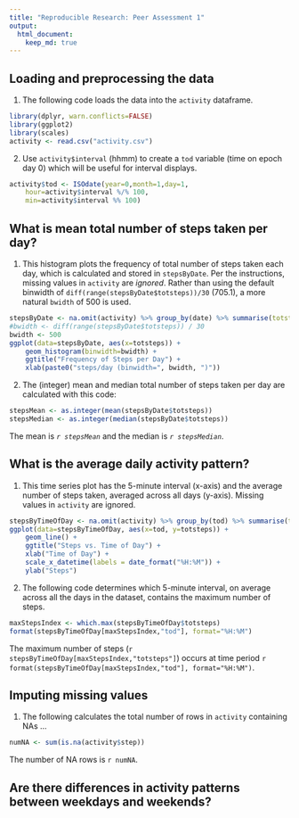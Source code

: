 ```yaml
---
title: "Reproducible Research: Peer Assessment 1"
output: 
  html_document:
    keep_md: true
---
```



## Loading and preprocessing the data
1. The following code loads the data into the `activity` dataframe.
```r
library(dplyr, warn.conflicts=FALSE)
library(ggplot2)
library(scales)
activity <- read.csv("activity.csv")
```

2. Use `activity$interval` (hhmm) to create a `tod` variable (time on epoch day 0) which will be useful for interval displays.
```r
activity$tod <- ISOdate(year=0,month=1,day=1,
    hour=activity$interval %/% 100,
    min=activity$interval %% 100)
```


## What is mean total number of steps taken per day?
1. This histogram plots the frequency of total number of steps taken each day, which is calculated and stored in `stepsByDate`.  Per the instructions, missing values in `activity` are *ignored*.  Rather than using the default binwidth of `diff(range(stepsByDate$totsteps))/30` (705.1), a more natural `bwidth` of 500 is used.
```r
stepsByDate <- na.omit(activity) %>% group_by(date) %>% summarise(totsteps=sum(steps))
#bwidth <- diff(range(stepsByDate$totsteps)) / 30
bwidth <- 500
ggplot(data=stepsByDate, aes(x=totsteps)) +
    geom_histogram(binwidth=bwidth) +
    ggtitle("Frequency of Steps per Day") +
    xlab(paste0("steps/day (binwidth=", bwidth, ")"))
```

2. The (integer) mean and median total number of steps taken per day are calculated with this code:
```r
stepsMean <- as.integer(mean(stepsByDate$totsteps))
stepsMedian <- as.integer(median(stepsByDate$totsteps))
```
The mean is *`r stepsMean`* and the median is *`r stepsMedian`*.


## What is the average daily activity pattern?
1. This time series plot has the 5-minute interval (x-axis) and the average number of steps taken, averaged across all days (y-axis).  Missing values in `activity` are ignored.
```r
stepsByTimeOfDay <- na.omit(activity) %>% group_by(tod) %>% summarise(totsteps=sum(steps))
ggplot(data=stepsByTimeOfDay, aes(x=tod, y=totsteps)) +
    geom_line() +
    ggtitle("Steps vs. Time of Day") +
    xlab("Time of Day") +
    scale_x_datetime(labels = date_format("%H:%M")) +
    ylab("Steps")
```

2. The following code determines which 5-minute interval, on average across all the days in the dataset, contains the maximum number of steps.
```r
maxStepsIndex <- which.max(stepsByTimeOfDay$totsteps)
format(stepsByTimeOfDay[maxStepsIndex,"tod"], format="%H:%M")
```
The maximum number of steps (`r stepsByTimeOfDay[maxStepsIndex,"totsteps"]`) occurs at time period `r format(stepsByTimeOfDay[maxStepsIndex,"tod"], format="%H:%M")`.


## Imputing missing values
1. The following calculates the total number of rows in `activity` containing NAs ...
```r
numNA <- sum(is.na(activity$step))
```
The number of NA rows is `r numNA`.

## Are there differences in activity patterns between weekdays and weekends?
